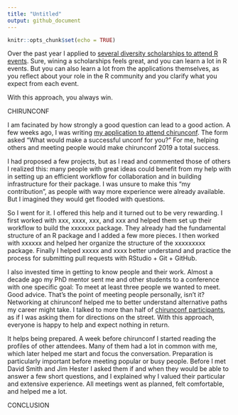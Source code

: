 ```yaml
---
title: "Untitled"
output: github_document
---
```


```r
knitr::opts_chunk$set(echo = TRUE)
```


Over the past year I applied to [several diversity scholarships to attend R events](xxxxxxx). Sure, wining a scholarships feels great, and you can learn a lot in R events. But you can also learn a lot from the applications themselves, as you reflect about your role in the R community and you clarify what you expect from each event.


With this approach, you always win. 



CHIRUNCONF

I am facinated by how strongly a good question can lead to a good action. A few weeks ago, I was writing [my application to attend chirunconf](xxxxxx). The form asked "What would make a successful unconf for you?" For me, helping others and meeting people would make chirunconf 2019 a total success.

I had proposed a few projects, but as I read and commented those of others I realized this: many people with great ideas could benefit from my help with in setting up an efficient workflow for collaboration and in building infrastructure for their package. I was unsure to make this "my contribution", as people with way more experience were already available. But I imagined they would get flooded with questions.

So I went for it. I offered this help and it turned out to be very rewarding. I first worked with xxx, xxxx, xxx, and xxx and helped them set up their workflow to build the xxxxxxx package. They already had the fundamental structure of an R package and I added a few more pieces. I then worked with xxxxxx and helped her organize the structure of the xxxxxxxxx package. Finally I helped xxxxx and xxxx better understand and practice the process for submitting pull requests with RStudio + Git + GitHub.

I also invested time in getting to know people and their work. Almost a decade ago my PhD mentor sent me and other students to a conference with one specific goal: To meet at least three people we wanted to meet. Good advice. That's the point of meeting people personally, isn't it? Networking at chirunconf helped me to better understand alternative paths my career might take. I talked to more than half of [chirunconf participants](https://chirunconf.github.io/#team), as if I was asking them for directions on the street. With this approach, everyone is happy to help and expect nothing in return.

It helps being prepared. A week before chirunconf I started reading the profiles of other attendees. Many of them had a lot in common with me, which later helped me start and focus the conversation. Preparation is particularly important before meeting popular or busy people. Before I met David Smith and Jim Hester I asked them if and when they would be able to answer a few short questions, and I explained why I valued their particular and extensive experience. 
All meetings went as planned, felt comfortable, and helped me a lot.


CONCLUSION

